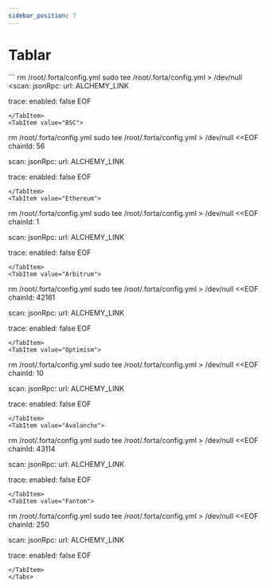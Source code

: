 ```yaml
---
sidebar_position: 7
---
```


# Tablar


<Tabs>
<TabItem value="Polygon">
```
rm /root/.forta/config.yml
sudo tee /root/.forta/config.yml > /dev/null <<EOF
chainId: 137

scan:
  jsonRpc:
    url: ALCHEMY_LINK

trace:
  enabled: false
EOF
```
</TabItem>
<TabItem value="BSC">
```  
rm /root/.forta/config.yml
sudo tee /root/.forta/config.yml > /dev/null <<EOF
chainId: 56

scan:
  jsonRpc:
    url: ALCHEMY_LINK

trace:
  enabled: false
EOF
```
</TabItem>
<TabItem value="Ethereum">
``` 
rm /root/.forta/config.yml
sudo tee /root/.forta/config.yml > /dev/null <<EOF
chainId: 1

scan:
  jsonRpc:
    url: ALCHEMY_LINK

trace:
  enabled: false
EOF
```
</TabItem>
<TabItem value="Arbitrum">
```
rm /root/.forta/config.yml
sudo tee /root/.forta/config.yml > /dev/null <<EOF
chainId: 42161

scan:
  jsonRpc:
    url: ALCHEMY_LINK

trace:
  enabled: false
EOF
```
</TabItem>
<TabItem value="Optimism">
``` 
rm /root/.forta/config.yml
sudo tee /root/.forta/config.yml > /dev/null <<EOF
chainId: 10

scan:
  jsonRpc:
    url: ALCHEMY_LINK

trace:
  enabled: false
EOF
```
</TabItem>
<TabItem value="Avalanche">
``` 
rm /root/.forta/config.yml
sudo tee /root/.forta/config.yml > /dev/null <<EOF
chainId: 43114

scan:
  jsonRpc:
    url: ALCHEMY_LINK

trace:
  enabled: false
EOF
```
</TabItem>
<TabItem value="Fantom">
``` 
rm /root/.forta/config.yml
sudo tee /root/.forta/config.yml > /dev/null <<EOF
chainId: 250

scan:
  jsonRpc:
    url: ALCHEMY_LINK

trace:
  enabled: false
EOF
```
</TabItem>
</Tabs>
